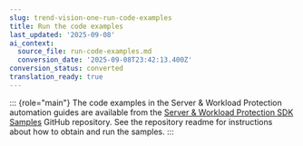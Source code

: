 ```yaml
---
slug: trend-vision-one-run-code-examples
title: Run the code examples
last_updated: '2025-09-08'
ai_context:
  source_file: run-code-examples.md
  conversion_date: '2025-09-08T23:42:13.400Z'
conversion_status: converted
translation_ready: true
---
```


::: {role="main"}
The code examples in the Server & Workload Protection automation guides are available from the [Server & Workload Protection SDK Samples](https://github.com/deep-security/automation-center-sdk-samples) GitHub repository. See the repository readme for instructions about how to obtain and run the samples.
:::
